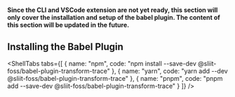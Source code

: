 
#### Since the CLI and VSCode extension are not yet ready, this section will only cover the installation and setup of the babel plugin. The content of this section will be updated in the future.

## Installing the Babel Plugin

<ShellTabs
  tabs={[
    { name: "npm", code: "npm install --save-dev @sliit-foss/babel-plugin-transform-trace" },
    { name: "yarn", code: "yarn add --dev @sliit-foss/babel-plugin-transform-trace" },
    { name: "pnpm", code: "pnpm add --save-dev @sliit-foss/babel-plugin-transform-trace" }
  ]}
/>

